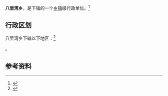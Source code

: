 {{中国乡级行政区|62/04/22/213/000}}

'''八里湾乡'''，是{{PRC admin/fullname|62/04/22/213/000|3}}下辖的一个[[乡镇|乡镇]]级行政单位。<ref>{{PRC admin/ref sgc|{{PRC admin/parent|62/04/22/213/000}}}}</ref>

== 行政区划 ==

八里湾乡下辖以下地区：<ref>{{PRC admin/ref sgc|62/04/22/213/000}}</ref>

{{PRC admin/children|62/04/22/213/000}}。

== 参考资料 ==

{{reflist}}

{{PRC admin/navcat|62/04/22/213/000}}
{{甘肃行政区划小作品}}
